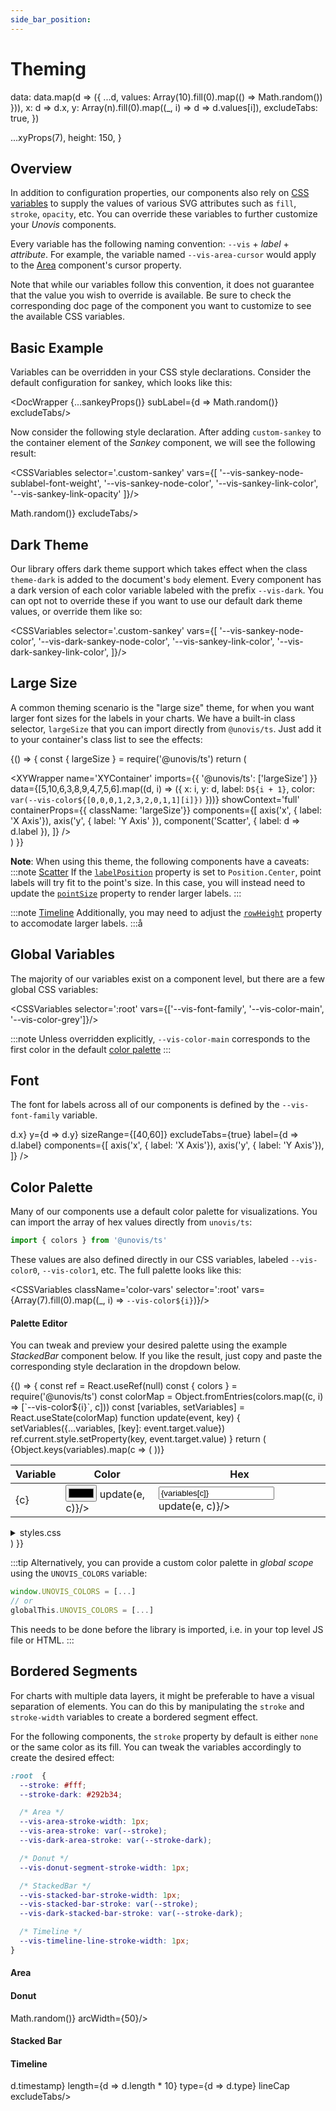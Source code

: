 ```yaml
---
side_bar_position:
---
```



# Theming

  data: data.map(d => ({
    ...d,
    values: Array(10).fill(0).map(() => Math.random())
  })),
  x: d => d.x,
  y: Array(n).fill(0).map((_, i) => d => d.values[i]),
  excludeTabs: true,
})

  ...xyProps(7),
  height: 150,
}

## Overview
In addition to configuration properties, our components also rely on
[CSS variables](https://developer.mozilla.org/en-US/docs/Web/CSS/Using_CSS_custom_properties)
to supply the values of various SVG attributes such as `fill`, `stroke`, `opacity`, etc. You can override
these variables to further customize your _Unovis_ components.

Every variable has the following naming convention: `--vis` + _label_ + _attribute_. For example, the variable named
`--vis-area-cursor` would apply to the [Area](../xy-charts/Area) component's cursor property.

Note that while our variables follow this convention, it does not guarantee that the value you wish
to override is available. Be sure to check the corresponding doc page of the component you want to customize
to see the available CSS variables.

## Basic Example
Variables can be overridden in your CSS style declarations. Consider the default configuration for sankey, which looks like this:

<DocWrapper {...sankeyProps()} subLabel={d => Math.random()} excludeTabs/>

Now consider the following style declaration. After adding `custom-sankey` to the container element of the
_Sankey_ component, we will see the following result:

<CSSVariables selector='.custom-sankey'
    vars={[
  '--vis-sankey-node-sublabel-font-weight',
  '--vis-sankey-node-color',
  '--vis-sankey-link-color',
  '--vis-sankey-link-opacity'
]}/>


<div className='custom-sankey'>
   <DocWrapper {...sankeyProps()} subLabel={d => Math.random()} excludeTabs/>
</div>

## Dark Theme
Our library offers dark theme support which takes effect when the class `theme-dark` is added to the
document's `body` element. Every component has a dark version of each color variable labeled with the
prefix `--vis-dark`. You can opt not to override these if you want to use our default dark theme values,
or override them like so:

<CSSVariables selector='.custom-sankey'
    vars={[
  '--vis-sankey-node-color',
  '--vis-dark-sankey-node-color',
  '--vis-sankey-link-color',
  '--vis-dark-sankey-link-color',
]}/>

## Large Size
A common theming scenario is the "large size" theme, for when you want larger font sizes for the
labels in your charts. We have a built-in class selector, `largeSize` that you can import directly
from `@unovis/ts`. Just add it to your container's class list to see the effects:

<BrowserOnly>{() => {
  const { largeSize } = require('@unovis/ts')
  return (
    <div className={largeSize}>
    <XYWrapper
      name='XYContainer'
      imports={{ '@unovis/ts': ['largeSize'] }}
      data={[5,10,6,3,8,9,4,7,5,6].map((d, i) => ({
        x: i,
        y: d,
        label: `D${i + 1}`,
        color: `var(--vis-color${[0,0,0,1,2,3,2,0,1,1][i]})`
      }))}
      showContext='full'
      containerProps={{ className: 'largeSize'}}
      components={[
        axis('x', { label: 'X Axis'}),
        axis('y', { label: 'Y Axis' }),
        component('Scatter', { label: d => d.label }),
      ]}
    />
    </div>
  )
}}
</BrowserOnly>


**Note**: When using this theme, the following components have a caveats:
:::note [Scatter](../xy-charts/Scatter)
If the [`labelPosition`](../xy-charts/Scatter#label-position) property is set to `Position.Center`,
point labels will try fit to the point's size. In this case, you will instead need to update the
[`pointSize`](../xy-charts/Scatter#point-size-and-size-range) property to render larger labels.
:::

:::note [Timeline](../xy-charts/Timeline)
Additionally, you may need to adjust the [`rowHeight`](../xy-charts/Timeline#row-height) property to
accomodate larger labels.
:::å

## Global Variables
The majority of our variables exist on a component level,  but there are a few global CSS variables:

<CSSVariables selector=':root' vars={['--vis-font-family', '--vis-color-main', '--vis-color-grey']}/>

:::note
Unless overridden explicitly, `--vis-color-main` corresponds to the first color in the default [color palette](#color-palette)
:::

## Font
The font for labels across all of our components is defined by the `--vis-font-family` variable.

<div className='custom-font'>
  <CSSVariables vars={['--vis-font-family']} selector='.custom-font'/>
  <XYWrapper
    name='Scatter'
    labelPosition='center'
    data={generateScatterDataRecords(10)}
    x={d => d.x}
    y={d => d.y}
    sizeRange={[40,60]}
    excludeTabs={true}
    label={d => d.label}
    components={[
      axis('x', { label: 'X Axis'}),
      axis('y', { label: 'Y Axis'}),
    ]}
  />
</div>


## Color Palette
Many of our components use a default color palette for visualizations. You can import the array of hex values directly
from `unovis/ts`:
```ts
import { colors } from '@unovis/ts'
```

These values are also defined directly in our CSS variables, labeled `--vis-color0`, `--vis-color1`, etc.
The full palette looks like this:

<CSSVariables className='color-vars' selector=':root' vars={Array(7).fill(0).map((_, i) => `--vis-color${i}`)}/>

#### Palette Editor
You can tweak and preview your desired palette using the example _StackedBar_ component below.
If you like the result, just copy and paste the corresponding style declaration in the dropdown below.

<BrowserOnly>
{() => {
  const ref = React.useRef(null)
  const { colors } = require('@unovis/ts')
  const colorMap = Object.fromEntries(colors.map((c, i) => [`--vis-color${i}`, c]))
  const [variables, setVariables] = React.useState(colorMap)
  function update(event, key) {
    setVariables({...variables, [key]: event.target.value})
    ref.current.style.setProperty(key, event.target.value)
  }
  return (
    <div id='custom-vis' ref={ref}>
      <div className='side-by-side'>
        <table>
          <thead>
            <th>Variable</th>
            <th>Color</th>
            <th>Hex</th>
          </thead>
          <tbody>
          {Object.keys(variables).map(c => (
            <tr>
              <td>{c}</td>
              <td><input type='color' value={variables[c]} onChange={e => update(e, c)}/></td>
              <td><input type='text' value={variables[c]} onChange={e => update(e, c)}/></td>
            </tr>
          ))}
        </tbody>
      </table>
      <XYWrapper name='StackedBar' className='custom-vis' {...xyProps(colors.length)}/>
    </div>
    <details>
      <summary>styles.css</summary>
        <CodeBlock language='css'>
        {`:root {\n  ${Object.entries(variables).map(([k, v]) => [k, v].join(': ')).join(';\n  ')};\n}`}
      </CodeBlock>
    </details>
  </div>
  )
}}
</BrowserOnly>

:::tip
Alternatively, you can provide a custom color palette in *global scope* using the `UNOVIS_COLORS` variable:
```javascript
window.UNOVIS_COLORS = [...]
// or
globalThis.UNOVIS_COLORS = [...]
```
This needs to be done before the library is imported, i.e. in your top level JS file or HTML.
:::

## Bordered Segments
For charts with multiple data layers, it might be preferable to have a visual separation of elements.
You can do this by manipulating the `stroke` and `stroke-width` variables to create a bordered segment
effect.

For the following components, the `stroke` property by default is either `none` or the same color
as its fill. You can tweak the variables accordingly to create the desired effect:

```css
:root  {
  --stroke: #fff;
  --stroke-dark: #292b34;

  /* Area */
  --vis-area-stroke-width: 1px;
  --vis-area-stroke: var(--stroke);
  --vis-dark-area-stroke: var(--stroke-dark);

  /* Donut */
  --vis-donut-segment-stroke-width: 1px;

  /* StackedBar */
  --vis-stacked-bar-stroke-width: 1px;
  --vis-stacked-bar-stroke: var(--stroke);
  --vis-dark-stacked-bar-stroke: var(--stroke-dark);

  /* Timeline */
  --vis-timeline-line-stroke-width: 1px;
}
```

<div className='border-lines'>
  <h4>Area</h4>
  <XYWrapper name='Area' {...borderLineProps} width={500}/>
  <h4>Donut</h4>
  <DocWrapper {...donutProps()} {...borderLineProps} value={d => Math.random()} arcWidth={50}/>
  <h4>Stacked Bar</h4>
  <XYWrapper name='StackedBar' {...borderLineProps}/>
  <h4>Timeline</h4>
  <XYWrapper name='Timeline' data={generateTimeSeries(50, 6)} height={200} x={d => d.timestamp} length={d => d.length * 10} type={d => d.type} lineCap excludeTabs/>
</div>


